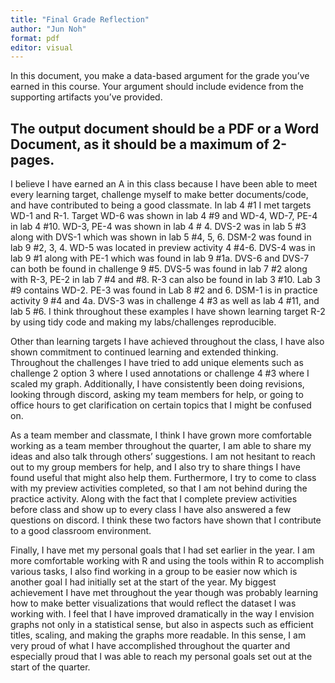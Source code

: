 ```yaml
---
title: "Final Grade Reflection"
author: "Jun Noh"
format: pdf
editor: visual
---
```


In this document, you make a data-based argument for the grade you've earned in this course. Your argument should include evidence from the supporting artifacts you've provided.

## The output document should be a PDF or a Word Document, as it should be a **maximum** of 2-pages.

I believe I have earned an A in this class because I have been able to meet every learning target, challenge myself to make better documents/code, and have contributed to being a good classmate. In lab 4 #1 I met targets WD-1 and R-1. Target WD-6 was shown in lab 4 #9 and WD-4, WD-7, PE-4 in lab 4 #10. WD-3, PE-4 was shown in lab 4 \# 4. DVS-2 was in lab 5 #3 along with DVS-1 which was shown in lab 5 #4, 5, 6. DSM-2 was found in lab 9 #2, 3, 4. WD-5 was located in preview activity 4 #4-6. DVS-4 was in lab 9 #1 along with PE-1 which was found in lab 9 #1a. DVS-6 and DVS-7 can both be found in challenge 9 #5. DVS-5 was found in lab 7 #2 along with R-3, PE-2 in lab 7 #4 and #8. R-3 can also be found in lab 3 #10. Lab 3 #9 contains WD-2. PE-3 was found in Lab 8 #2 and 6. DSM-1 is in practice activity 9 #4 and 4a. DVS-3 was in challenge 4 #3 as well as lab 4 #11, and lab 5 #6. I think throughout these examples I have shown learning target R-2 by using tidy code and making my labs/challenges reproducible.

Other than learning targets I have achieved throughout the class, I have also shown commitment to continued learning and extended thinking. Throughout the challenges I have tried to add unique elements such as challenge 2 option 3 where I used annotations or challenge 4 #3 where I scaled my graph. Additionally, I have consistently been doing revisions, looking through discord, asking my team members for help, or going to office hours to get clarification on certain topics that I might be confused on.

As a team member and classmate, I think I have grown more comfortable working as a team member throughout the quarter, I am able to share my ideas and also talk through others' suggestions. I am not hesitant to reach out to my group members for help, and I also try to share things I have found useful that might also help them. Furthermore, I try to come to class with my preview activities completed, so that I am not behind during the practice activity. Along with the fact that I complete preview activities before class and show up to every class I have also answered a few questions on discord. I think these two factors have shown that I contribute to a good classroom environment.

Finally, I have met my personal goals that I had set earlier in the year. I am more comfortable working with R and using the tools within R to accomplish various tasks, I also find working in a group to be easier now which is another goal I had initially set at the start of the year. My biggest achievement I have met throughout the year though was probably learning how to make better visualizations that would reflect the dataset I was working with. I feel that I have improved dramatically in the way I envision graphs not only in a statistical sense, but also in aspects such as efficient titles, scaling, and making the graphs more readable. In this sense, I am very proud of what I have accomplished throughout the quarter and especially proud that I was able to reach my personal goals set out at the start of the quarter.
